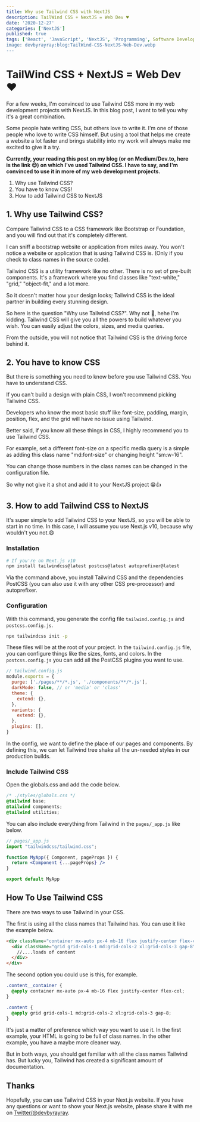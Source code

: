 ```yaml
---
title: Why use Tailwind CSS with NextJS
description: TailWind CSS + NextJS = Web Dev ♥️
date: '2020-12-27'
categories: ['NextJS']
published: true
tags: ['React', 'JavaScript', 'NextJS', 'Programming', Software Development']
image: devbyrayray:blog:TailWind-CSS-NextJS-Web-Dev.webp
---
```


# TailWind CSS + NextJS = Web Dev ♥️

For a few weeks, I'm convinced to use Tailwind CSS more in my web development projects with NextJS. In this blog post, I want to tell you why it's a great combination.

Some people hate writing CSS, but others love to write it. I'm one of those people who love to write CSS himself. But using a tool that helps me create a website a lot faster and brings stability into my work will always make me excited to give it a try.

**Currently, your reading this post on my blog (or on Medium/Dev.to, here is the link 😉) on which I've used Tailwind CSS. I have to say, and I'm convinced to use it in more of my web development projects.**

1. Why use Tailwind CSS?
2. You have to know CSS!
3. How to add Tailwind CSS to NextJS

## 1. Why use Tailwind CSS?

Compare Tailwind CSS to a CSS framework like Bootstrap or Foundation, and you will find out that it's completely different.

I can sniff a bootstrap website or application from miles away. You won't notice a website or application that is using Tailwind CSS is. (Only if you check to class names in the source code).

Tailwind CSS is a utility framework like no other. There is no set of pre-built components. It's a framework where you find classes like "text-white," "grid," "object-fit," and a lot more.

So it doesn't matter how your design looks; Tailwind CSS is the ideal partner in building every stunning design.

So here is the question "Why use Tailwind CSS?". Why not 🤣, hehe I'm kidding. Tailwind CSS will give you all the powers to build whatever you wish. You can easily adjust the colors, sizes, and media queries.

From the outside, you will not notice that Tailwind CSS is the driving force behind it.

## 2. You have to know CSS

But there is something you need to know before you use Tailwind CSS. You have to understand CSS.

If you can't build a design with plain CSS, I won't recommend picking Tailwind CSS.

Developers who know the most basic stuff like font-size, padding, margin, position, flex, and the grid will have no issue using Tailwind.

Better said, if you know all these things in CSS, I highly recommend you to use Tailwind CSS.

For example, set a different font-size on a specific media query is a simple as adding this class name "md:font-size" or changing height "sm:w-16".

You can change those numbers in the class names can be changed in the configuration file.

So why not give it a shot and add it to your NextJS project 😁👍

## 3. How to add Tailwind CSS to NextJS

It's super simple to add Tailwind CSS to your NextJS, so you will be able to start in no time. In this case, I will assume you use Next.js v10, because why wouldn't you not.😄

### Installation
```bash
# If you're on Next.js v10
npm install tailwindcss@latest postcss@latest autoprefixer@latest
```

Via the command above, you install Tailwind CSS and the dependencies PostCSS (you can also use it with any other CSS pre-processor) and autoprefixer.

### Configuration

With this command, you generate the config file `tailwind.config.js` and `postcss.config.js`. 

```bash
npx tailwindcss init -p
```

These files will be at the root of your project. In the `tailwind.config.js` file, you can configure things like the sizes, fonts, and colors. In the `postcss.config.js` you can add all the PostCSS plugins you want to use.

```jsx
// tailwind.config.js
module.exports = {
  purge: ['./pages/**/*.js', './components/**/*.js'],
  darkMode: false, // or 'media' or 'class'
  theme: {
    extend: {},
  },
  variants: {
    extend: {},
  },
  plugins: [],
}
```

In the config, we want to define the place of our pages and components. By defining this, we can let Tailwind tree shake all the un-needed styles in our production builds.

### Include Tailwind CSS

Open the globals.css and add the code below.

```css
/* ./styles/globals.css */
@tailwind base;
@tailwind components;
@tailwind utilities;
```

You can also include everything from Tailwind in the `pages/_app.js` like below.

```jsx
// pages/_app.js
import "tailwindcss/tailwind.css";

function MyApp({ Component, pageProps }) {
  return <Component {...pageProps} />
}

export default MyApp
```

## How To Use Tailwind CSS

There are two ways to use Tailwind in your CSS.

The first is using all the class names that Tailwind has. You can use it like the example below.

```html
<div className="container mx-auto px-4 mb-16 flex justify-center flex-col">
  <div className="grid grid-cols-1 md:grid-cols-2 xl:grid-cols-3 gap-8">
    //....loads of content
  </div>
</div>  
```

The second option you could use is this, for example.

```css
.content__container {
  @apply container mx-auto px-4 mb-16 flex justify-center flex-col;
}

.content {
  @apply grid grid-cols-1 md:grid-cols-2 xl:grid-cols-3 gap-8;
}
```

It's just a matter of preference which way you want to use it. In the first example, your HTML is going to be full of class names. In the other example, you have a maybe more cleaner way.

But in both ways, you should get familiar with all the class names Tailwind has. But lucky you, Tailwind has created a significant amount of documentation.

## Thanks

Hopefully, you can use Tailwind CSS in your Next.js website. If you have any questions or want to show your Next.js website, please share it with me on [Twitter/@devbyrayray](https://twitter.com/devbyrayray).
